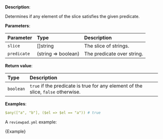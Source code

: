 
**Description**:

Determines if any element of the slice satisfies the given predicate.

**Parameters**:

| Parameter   | Type                | Description                |
| :---------- | :------------------ | :------------------------- |
| `slice`     | \[]string           | The slice of strings.      |
| `predicate` | (string => boolean) | The predicate over string. |

**Return value**:

| Type      | Description                                                                      |
| :-------- | :------------------------------------------------------------------------------- |
| `boolean` | `true` if the predicate is true for any element of the slice, `false` otherwise. |

**Examples**:

```yml
$any(["a", "b"], ($el => $el == "a")) # true
```

A `reviewpad.yml` example:

<CodeBlock language="yml">{Example}</CodeBlock>
